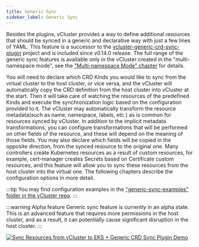 ```yaml
---
title: Generic Sync
sidebar_label: Generic Sync
---
```


Besides the plugins, vCluster provides a way to define additional resources that should be synced in a generic and declarative way with just a few lines of YAML. This feature is a successor to the [vcluster-generic-crd-sync-plugin](https://github.com/loft-sh/vcluster-generic-crd-sync-plugin) project and is included since v0.14.0 release. The full range of the generic sync features is available only in the vCluster created in the "multi-namespace mode", see the ["Multi-namespace Mode" chapter](./multi_namespace_mode.mdx) for details.

You will need to declare which CRD Kinds you would like to sync from the virtual cluster to the host cluster, or vice versa, and the vCluster will automatically copy the CRD definition from the host cluster into vCluster at the start. Then it will take care of watching the resources of the predefined Kinds and execute the synchronization logic based on the configuration provided to it. The vCluster may automatically transform the resource metadata(such as name, namespace, labels, etc.) as is common for resources synced by vCluster. In addition to the implicit metadata transformations, you can configure transformations that will be performed on other fields of the resource, and these will depend on the meaning of those fields. You may also declare which fields will be copied in the opposite direction, from the synced resource to the original one.
Many controllers create Kubernetes resources as a result of custom resources, for example, cert-manager creates Secrets based on Certificate custom resources, and this feature will allow you to sync these resources from the host cluster into the virtual one. The following chapters describe the configuration options in more detail.

:::tip
You may find configuration examples in the ["generic-sync-examples" folder in the vCluster repo](https://github.com/loft-sh/vcluster/tree/main/generic-sync-examples).
:::

:::warning Alpha feature
Generic sync feature is currently in an alpha state. This is an advanced feature that requires more permissions in the host cluster, and as a result, it can potentially cause significant disruption in the host cluster.
:::

[![Sync Resources from vCluster to EKS + Generic CRD Sync Plugin Demo](https://img.youtube.com/vi/6dIplR8_z38/maxresdefault.jpg)](https://youtu.be/6dIplR8_z38)
